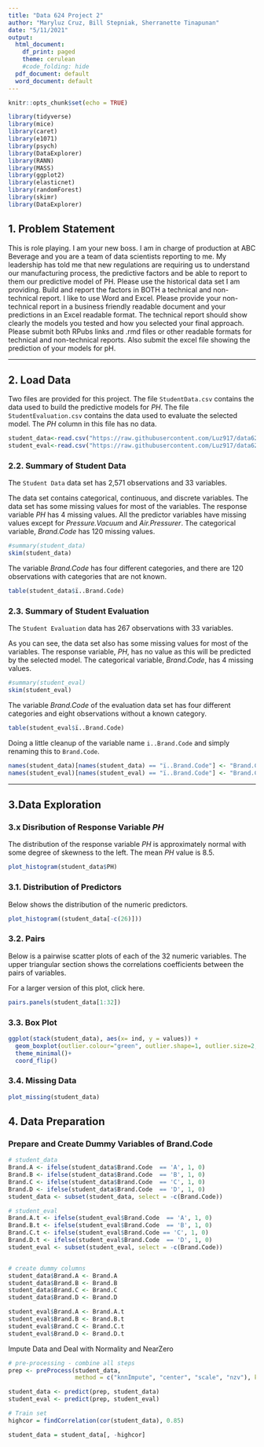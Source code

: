 ---
title: "Data 624 Project 2"
author: "Maryluz Cruz, Bill Stepniak, Sherranette Tinapunan"
date: "5/11/2021"
output:
  html_document:
    df_print: paged
    theme: cerulean
    #code_folding: hide
  pdf_document: default
  word_document: default
---

```{r setup, include=FALSE}
knitr::opts_chunk$set(echo = TRUE)
```

```{r message=FALSE, warning=FALSE}
library(tidyverse)
library(mice)
library(caret)
library(e1071)
library(psych)
library(DataExplorer)
library(RANN)
library(MASS)
library(ggplot2)
library(elasticnet)
library(randomForest)
library(skimr)
library(DataExplorer)
```


## 1. Problem Statement

This is role playing. I am your new boss. I am in charge of production at ABC Beverage and you are a team of data scientists reporting to me. My leadership has told me that new regulations are requiring us to understand our manufacturing process, the predictive factors and be able to report to them our predictive model of PH. Please use the historical data set I am providing. Build and report the factors in BOTH a technical and non-technical report. I like to use Word and Excel. Please provide your non-technical report in a business friendly readable document and your predictions in an Excel readable format. The technical report should show clearly the models you tested and how you selected your final approach. Please submit both RPubs links and .rmd files or other readable formats for technical and non-technical reports. Also submit the excel file showing the prediction of your models for pH.

---

## 2. Load Data 

Two files are provided for this project. The file `StudentData.csv` contains the data used to build the predictive models for <i>PH</i>. The file `StudentEvaluation.csv` contains the data used to evaluate the selected model. The <i>PH</i> column in this file has no data.

```{r}
student_data<-read.csv("https://raw.githubusercontent.com/Luz917/data624project2/master/StudentData.csv")
student_eval<-read.csv("https://raw.githubusercontent.com/Luz917/data624project2/master/StudentEvaluation.csv")
```

### 2.2. Summary of Student Data

The `Student Data` data set has 2,571 observations and 33 variables. 

The data set contains categorical, continuous, and discrete variables. The data set has some missing values for most of the variables. The response variable <i>PH</i> has 4 missing values. All the predictor variables have missing values except for <i>Pressure.Vacuum</i> and <i>Air.Pressurer</i>. The categorical variable, <i>Brand.Code</i> has 120 missing values. 

```{r}
#summary(student_data)
skim(student_data)
```

The variable <i>Brand.Code</i> has four different categories, and there are 120 observations with categories that are not known. 

```{r}
table(student_data$ï..Brand.Code)
```

### 2.3. Summary of Student Evaluation 

The `Student Evaluation` data has 267 observations with 33 variables. 

As you can see, the data set also has some missing values for most of the variables. The response variable, <i>PH</i>, has no value as this will be predicted by the selected model. The categorical variable, <i>Brand.Code</i>, has 4 missing values. 

```{r}
#summary(student_eval)
skim(student_eval)
```

The variable <i>Brand.Code</i> of the evaluation data set has four different categories and eight observations without a known category. 

```{r}
table(student_eval$ï..Brand.Code)
```

Doing a little cleanup of the variable name `i..Brand.Code` and simply renaming this to `Brand.Code`. 

```{r}
names(student_data)[names(student_data) == "ï..Brand.Code"] <- "Brand.Code"
names(student_eval)[names(student_eval) == "ï..Brand.Code"] <- "Brand.Code"
```

---

## 3.Data Exploration

### 3.x Disribution of Response Variable <i>PH</i> 

The distribution of the response variable <i>PH</i> is approximately normal with some degree of skewness to the left. The mean <i>PH</i> value is 8.5.

```{r}
plot_histogram(student_data$PH)
```

### 3.1. Distribution of Predictors

Below shows the distribution of the numeric predictors. 

```{r}
plot_histogram((student_data[-c(26)]))
```


### 3.2. Pairs

Below is a pairwise scatter plots of each of the 32 numeric variables. The upper triangular section shows the correlations coefficients between the pairs of variables. 

For a larger version of this plot, click here. 


```{r fig.height=20, fig.width=20}
pairs.panels(student_data[1:32])
```

### 3.3. Box Plot


```{r fig.height=10, fig.width=10, message=FALSE, warning=FALSE}
ggplot(stack(student_data), aes(x= ind, y = values)) + 
  geom_boxplot(outlier.colour="green", outlier.shape=1, outlier.size=2,aes(fill=ind)) +
  theme_minimal()+
  coord_flip() 
```






### 3.4. Missing Data 

```{r fig.height=5}
plot_missing(student_data)
```



## 4. Data Preparation 

### Prepare and Create Dummy Variables of Brand.Code

```{r}
# student_data
Brand.A <- ifelse(student_data$Brand.Code  == 'A', 1, 0)
Brand.B <- ifelse(student_data$Brand.Code  == 'B', 1, 0)
Brand.C <- ifelse(student_data$Brand.Code  == 'C', 1, 0)
Brand.D <- ifelse(student_data$Brand.Code  == 'D', 1, 0)
student_data <- subset(student_data, select = -c(Brand.Code))

# student_eval
Brand.A.t <- ifelse(student_eval$Brand.Code  == 'A', 1, 0)
Brand.B.t <- ifelse(student_eval$Brand.Code  == 'B', 1, 0)
Brand.C.t <- ifelse(student_eval$Brand.Code == 'C', 1, 0)
Brand.D.t <- ifelse(student_eval$Brand.Code  == 'D', 1, 0)
student_eval <- subset(student_eval, select = -c(Brand.Code))


# create dummy columns 
student_data$Brand.A <- Brand.A
student_data$Brand.B <- Brand.B
student_data$Brand.C <- Brand.C
student_data$Brand.D <- Brand.D

student_eval$Brand.A <- Brand.A.t
student_eval$Brand.B <- Brand.B.t
student_eval$Brand.C <- Brand.C.t
student_eval$Brand.D <- Brand.D.t
```


Impute Data and Deal with Normality and NearZero 

```{r}
# pre-processing - combine all steps
prep <- preProcess(student_data, 
                   method = c("knnImpute", "center", "scale", "nzv"), k = 10)

student_data <- predict(prep, student_data)
student_eval <- predict(prep, student_eval)
```


```{r}
# Train set
highcor = findCorrelation(cor(student_data), 0.85)

student_data = student_data[, -highcor]
```

  



























